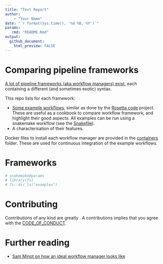 ```yaml
---
title: "Test Report"
author:
    - "Your Name"
date: "`r format(Sys.time(), '%d %B, %Y')`"
params:
   rmd: "README.Rmd"
output:
  github_document:
    html_preview: FALSE
---
```


# Comparing pipeline frameworks

[A lot of pipeline frameworks (aka workflow managers) exist](https://github.com/pditommaso/awesome-pipeline), each containing a different (and sometimes exotic) syntax.

This repo lists for each framework:

- [Some example workflows](/examples), similar as done by the [Rosetta code](http://www.rosettacode.org/wiki/Rosetta_Code) project. These are useful as a cookbook to compare workflow framework, and highlight their good aspects. All examples can be run using a snakemake workflow (see the [Snakefile](Snakefile)).
- A characterisation of their features.

Docker files to install each workflow manager are provided in the [containers](containers) folder. These are used for continuous integration of the example workflows.

# Frameworks

```r
# snakemake@params
# library(fs)
# fs::dir_ls("examples")
```

# Contributing

Contributions of any kind are greatly . A contributions implies that you agree with the [CODE_OF_CONDUCT](CODE_OF_CONDUCT.md).

# Further reading

- [Sam Minot on how an ideal workflow manager looks like](https://www.minot.bio/home/2018/9/22/the-rise-of-the-machines-workflow-managers-for-bioinformatics)